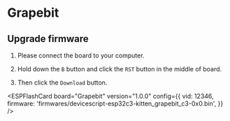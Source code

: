 
# Grapebit

## Upgrade firmware
1. Please connect the board to your computer.

2. Hold down the `B` button and click the `RST` button in the middle of board.

3. Then click the `Download` button.


<ESPFlashCard
    board="Grapebit"
    version="1.0.0"
    config={{
      vid: 12346,
      firmware: 'firmwares/devicescript-esp32c3-kitten_grapebit_c3-0x0.bin',
    }}
/>